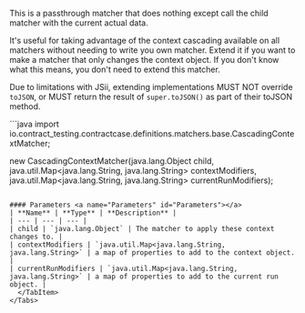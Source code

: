 
This is a passthrough matcher that does nothing except call the child matcher with the current actual data.

It's useful for taking advantage of the context cascading available on all
matchers without needing to write you own matcher. Extend it if you want to
make a matcher that only changes the context object. If you don't know what
this means, you don't need to extend this matcher.

Due to limitations with JSii, extending implementations MUST NOT override
`toJSON`, or MUST return the result of `super.toJSON()` as part of their
toJSON method.

<Tabs groupId="language">
  <TabItem value="java" label="Java">
```java
import io.contract_testing.contractcase.definitions.matchers.base.CascadingContextMatcher;

new CascadingContextMatcher(java.lang.Object child, java.util.Map<java.lang.String, java.lang.String> contextModifiers, java.util.Map<java.lang.String, java.lang.String> currentRunModifiers);
```

#### Parameters <a name="Parameters" id="Parameters"></a>
| **Name** | **Type** | **Description** |
| --- | --- | --- |
| child | `java.lang.Object` | The matcher to apply these context changes to. |
| contextModifiers | `java.util.Map<java.lang.String, java.lang.String>` | a map of properties to add to the context object. |
| currentRunModifiers | `java.util.Map<java.lang.String, java.lang.String>` | a map of properties to add to the current run object. |
  </TabItem>
</Tabs>
